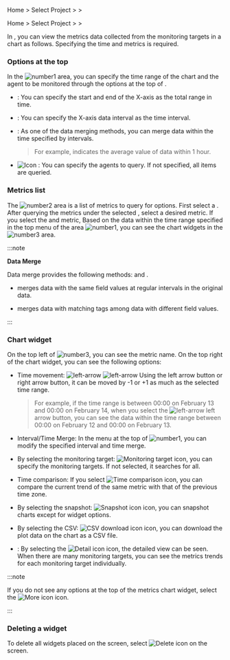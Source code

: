 <Xclude product='amazon-cloudwatch,amazon-ecs,azure,ncloud'>

Home > Select Project > <Cmdname sid="side_analysis" className="uitext" /> > <Cmdname sid="side_counter" className="uitext" />

</Xclude>

<InDoc product='amazon-cloudwatch,amazon-ecs,azure,ncloud'>

Home > Select Project > <Cmdname sid="side_metrics" className="uitext" /> > <Cmdname sid="side_counter" className="uitext" />

</InDoc>

In <Cmdname sid="side_counter" className="uitext" />, you can view the metrics data collected from the monitoring targets in a chart as follows. Specifying the time and metrics is required.

<ImgLang img='metrics-chart-sv.png' desc='Metrics Chart' />

### Options at the top

In the ![number1](/img/number-01.png) area, you can specify the time range of the chart and the agent to be monitored through the options at the top of <Cmdname sid="side_counter" className="uitext" />.

- <Cmdname sid="time" className="uitext" />: You can specify the start and end of the X-axis as the total range in time.

- <Cmdname sid="interval" className="uitext" />: You can specify the X-axis data interval as the time interval.

- <Cmdname sid="time_merge" className="uitext" />: As one of the data merging methods, you can merge data within the time specified by intervals.

  > For example, <Cmdname sid="merge_avg" className="uitext" /> indicates the average value of data within 1 hour.

- ![Icon](/img/ic-pageview.svg) <Cmdname sid="agent" className="uitext" />: You can specify the agents to query. If not specified, all items are queried.

### Metrics list

The ![number2](/img/number-02.png) area is a list of metrics to query for options. First select a <Cmdname sid="category" className="uitext" />. After querying the metrics under the selected <Cmdname sid="category" className="uitext" />, select a desired metric. If you select the <Cmdname sid="category" className="uitext" /> and metric, Based on the data within the time range specified in the top menu of the area ![number1](/img/number-01.png), you can see the chart widgets in the ![number3](/img/number-03.png) area.

:::note 

**Data Merge**

Data merge provides the following methods: <Cmdname sid="object_merge" className="uitext" /> and <Cmdname sid="time_merge" className="uitext" />.

- <Cmdname sid="time_merge" className="uitext" /> merges data with the same field values at regular intervals in the original data.

- <Cmdname sid="object_merge" className="uitext" /> merges data with matching tags among data with different field values.

:::

### Chart widget

On the top left of ![number3](/img/number-03.png), you can see the metric name. On the top right of the chart widget, you can see the following options:

<ImgLang img='metrics-chart-cpu-widget-upper.png' desc='Top of the metrics chart widget' />

- Time movement: ![left-arrow](/img/ic-caret-left.svg) ![left-arrow](/img/ic-caret-right.svg) Using the left arrow button or right arrow button, it can be moved by -1 or +1 as much as the selected time range. 

  > For example, if the time range is between 00:00 on February 13 and 00:00 on February 14, when you select the ![left-arrow](/img/ic-caret-left.svg) left arrow button, you can see the data within the time range between 00:00 on February 12 and 00:00 on February 13.

- Interval/Time Merge: In the menu at the top of ![number1](/img/number-01.png), you can modify the specified interval and time merge.

- By selecting the monitoring target: ![Monitoring target icon](/img/ic-filter-bl.svg), you can specify the monitoring targets. If not selected, it searches for all.

- Time comparison: If you select ![Time comparison icon](/img/ic-hourgalss.svg), you can compare the current trend of the same metric with that of the previous time zone.

- By selecting the snapshot: ![Snapshot icon](/img/ic-camera.svg) icon, you can snapshot charts except for widget options.

- By selecting the CSV: ![CSV download icon](/img/ico-csv.svg) icon, you can download the plot data on the chart as a CSV file.

- <Cmdname sid="detail" className="uitext" />: By selecting the ![Detail icon](/img/ico-detail.svg) icon, the detailed view can be seen. When there are many monitoring targets, you can see the metrics trends for each monitoring target individually.

:::note

If you do not see any options at the top of the metrics chart widget, select the ![More icon](/img/ico-more.svg) icon.

:::

### Deleting a widget

To delete all widgets placed on the screen, select ![Delete icon](/img/ico-trash.svg) <Cmdname sid="BTN06884" className="uitext" /> on the screen.
